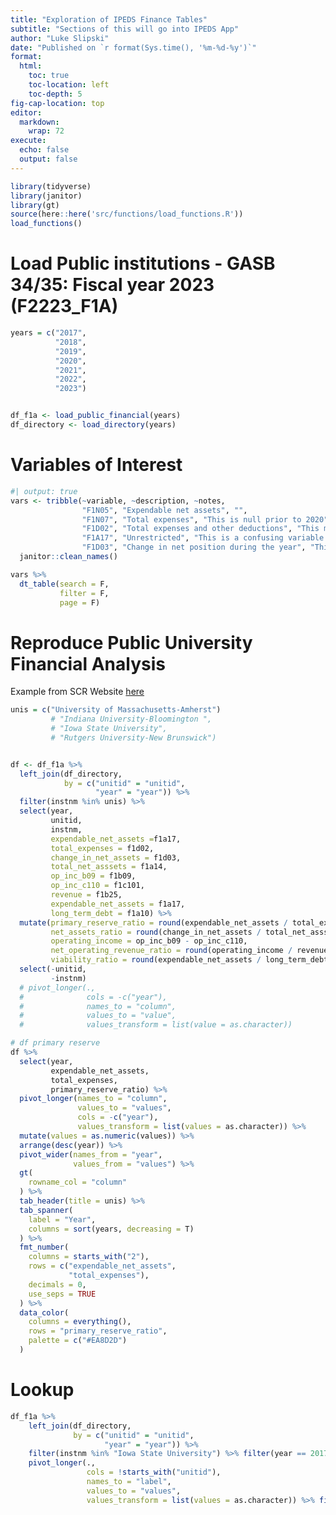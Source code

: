 ```yaml
---
title: "Exploration of IPEDS Finance Tables"
subtitle: "Sections of this will go into IPEDS App"
author: "Luke Slipski"
date: "Published on `r format(Sys.time(), '%m-%d-%y')`"
format:
  html:
    toc: true
    toc-location: left
    toc-depth: 5
fig-cap-location: top
editor:
  markdown:
    wrap: 72
execute: 
  echo: false
  output: false
---
```


```r
library(tidyverse)
library(janitor)
library(gt)
source(here::here('src/functions/load_functions.R'))
load_functions()
```

# Load Public institutions - GASB 34/35: Fiscal year 2023 (F2223_F1A)
```r
years = c("2017",
          "2018",
          "2019",
          "2020",
          "2021",
          "2022", 
          "2023")


df_f1a <- load_public_financial(years)
df_directory <- load_directory(years)
```

# Variables of Interest

```r
#| output: true
vars <- tribble(~variable, ~description, ~notes,
                "F1N05", "Expendable net assets", "",
                "F1N07", "Total expenses", "This is null prior to 2020",
                "F1D02", "Total expenses and other deductions", "This matches the 'Total Expenses' row in the online example",
                "F1A17", "Unrestricted", "This is a confusing variable name, but it matches the 'Expendable Net Assets' row in the online example",
                "F1D03", "Change in net position during the year", "This corresponds to 'Change in Net Assets' row in the online example") %>% 
  janitor::clean_names()

vars %>% 
  dt_table(search = F,
           filter = F,
           page = F)
```


# Reproduce Public University Financial Analysis

Example from SCR Website [here](https://docs.google.com/spreadsheets/d/156bbBH0L0Rsrt3YSfpgwxn6OaTu-CeLBJ9oqvv4P56Y/edit?pli=1&gid=1803342980#gid=1803342980)

```r
unis = c("University of Massachusetts-Amherst")
         # "Indiana University-Bloomington ",
         # "Iowa State University",
         # "Rutgers University-New Brunswick")


df <- df_f1a %>% 
  left_join(df_directory,
            by = c("unitid" = "unitid",
                   "year" = "year")) %>% 
  filter(instnm %in% unis) %>% 
  select(year,
         unitid,
         instnm,
         expendable_net_assets =f1a17,
         total_expenses = f1d02,
         change_in_net_assets = f1d03,
         total_net_asssets = f1a14,
         op_inc_b09 = f1b09,
         op_inc_c110 = f1c101,
         revenue = f1b25,
         expendable_net_assets = f1a17,
         long_term_debt = f1a10) %>% 
  mutate(primary_reserve_ratio = round(expendable_net_assets / total_expenses, 2),
         net_assets_ratio = round(change_in_net_assets / total_net_asssets, 2),
         operating_income = op_inc_b09 - op_inc_c110,
         net_operating_revenue_ratio = round(operating_income / revenue, 2),
         viability_ratio = round(expendable_net_assets / long_term_debt, 2)) %>% 
  select(-unitid,
         -instnm)
  # pivot_longer(.,
  #              cols = -c("year"),
  #              names_to = "column",
  #              values_to = "value",
  #              values_transform = list(value = as.character))
```

```r
# df primary reserve
df %>% 
  select(year,
         expendable_net_assets,
         total_expenses,
         primary_reserve_ratio) %>% 
  pivot_longer(names_to = "column",
               values_to = "values",
               cols = -c("year"),
               values_transform = list(values = as.character)) %>% 
  mutate(values = as.numeric(values)) %>% 
  arrange(desc(year)) %>% 
  pivot_wider(names_from = "year",
              values_from = "values") %>% 
  gt(
    rowname_col = "column"
  ) %>% 
  tab_header(title = unis) %>% 
  tab_spanner(
    label = "Year",
    columns = sort(years, decreasing = T)
  ) %>% 
  fmt_number(
    columns = starts_with("2"),
    rows = c("expendable_net_assets",
             "total_expenses"),
    decimals = 0,
    use_seps = TRUE
  ) %>% 
  data_color(
    columns = everything(),
    rows = "primary_reserve_ratio",
    palette = c("#EA8D2D")
  )
```







# Lookup
```r
df_f1a %>% 
    left_join(df_directory,
              by = c("unitid" = "unitid",
                     "year" = "year")) %>% 
    filter(instnm %in% "Iowa State University") %>% filter(year == 2017) %>% 
    pivot_longer(.,
                 cols = !starts_with("unitid"),
                 names_to = "label",
                 values_to = "values",
                 values_transform = list(values = as.character)) %>% filter(values == "31468460")
```











